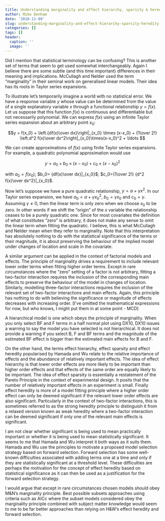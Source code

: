 ```yaml
---
title: Understanding marginality and effect hierarchy, sparsity & heredity
author: Mike Denham
date: '2018-11-09'
slug: understanding-marginality-and-effect-hierarchy-sparsity-heredity
categories: []
tags: []
header:
  caption: ''
  image: ''
---
```


Did I mention that statistical terminology can be confusing?  This is another set of terms that seem to get used somewhat interchangeably.  Again I believe there are some subtle (and this time important) differences in their meaning and implications.
McCullagh and Nelder used the term “marginality” in their seminal work on generalised linear models.  Their idea has its roots in Taylor series expansions.  
 
To illustrate let’s temporarily imagine a world with no statistical error.  We have a response variable $y$ whose value can be determined from the value of a single explanatory variable $x$ through a functional relationship $y=f(x)$.  Let us suppose that this function $f(x)$ is continuous and differentiable but not necessarily polynomial.  We can express $f(x)$ using an infinite Taylor series expansion about an arbitrary point $x_0$:
 
$$y = f(x_0) +  \left.{df(x)\over dx}\right|_{x_0} \times (x-x_0) +  {1\over 2!} \left.d^2 f(x)\over dx^2\right|_{x_0}\times(x-x_0)^2 + \ldots $$
 
 
We can create approximations of $f(x)$ using finite Taylor series expansions.  For example, a quadratic polynomial approximation would use
 
$$y= a_0  + b_0 \times (x-x_0) + c_0 \times (x-x_0)^2$$
 
with $a_0=f(x_0 )$; $b_0= {df(x)\over dx}|_{x_0}$; $c_0={1\over 2!} {d^2 f(x)\over dx^2}|_{x_0}$.
 
Now let’s suppose we have a pure quadratic relationship, $y =\alpha +\gamma x^2$.  In our Taylor series expansion, we have $a_0  =\alpha +\gamma x_0^2$,  $b_0  =\gamma x_0$ and $c_0  =\gamma$.  Assuming $\gamma \ne 0$, then the linear term is only zero when we choose $x_0$ to be zero.  In other words if we shift the “origin” of the $x$ variable the relationship ceases to be a purely quadratic one.  Since for most covariates the definition of what constitutes "zero" is arbitrary, it does not make any sense to omit the linear term when fitting the quadratic.  I believe, this is what McCullagh and Nelder mean when they refer to marginality.  Note that this interpretation has absolutely nothing to do with the statistical significance of the terms or their magnitude, it is about preserving the behaviour of the implied model under changes of location and scale in the covariate.
 
A similar argument can be applied in the context of factorial models and effects.  The principle of marginality drives a requirement to include relevant lower order terms when fitting higher order terms.  Except in rare circumstances where the "zero" setting of a factor is not arbitrary, fitting a two-factor interaction requires the inclusion of the corresponding main effects to preserve the behaviour of the model in changes of location.  Similarly, modelling three-factor interactions requires the inclusion of the relevant set of two-factor interactions and main effects. Again, this principle has nothing to do with believing the significance or magnitude of effects decreases with increasing order. [I've omitted the mathematical expressions for now, but who knows, I might put them in at some point - MCD]
 
A hierarchical model is one which obeys the principle of marginality.  When you only select BF and F terms in a half normal plot using DX10, DX10 issues a warning to say the model you have selected is not hierarchical.  It does not provide a warning if you select B, F and BF terms and the magnitude of the estimated BF effect is bigger than the estimated main effects for B and F. 
 
On the other hand, the terms effect hierarchy, effect sparsity and effect heredity popularised by Hamada and Wu relate to the relative importance of effects and the abundance of relatively important effects.  The idea of effect hierarchy is that lower order effects are more likely to be important than higher order effects and that effects of the same order are equally likely to be important.  The idea of effect sparsity is essentially a restatement of the Pareto Principle in the context of experimental design. It posits that the number of relatively important effects in an experiment is small.  Finally effect heredity is more of a model fitting principle where a higher order effect can only be deemed significant if the relevant lower order effects are also significant.  Particularly in the context of two-factor interactions, this is sometimes referred to as the strong heredity principle to distinguish it from a relaxed version known as weak heredity where a two-factor interaction can be deemed significant if only one of the relevant main effects is significant.  
 
I am not clear whether significant is being used to mean practically important or whether it is being used to mean statistically significant. It seems to me that Hamada and Wu interpret it both ways as it suits them.  Hamada and Wu use the principles to motivate a proposed model selection strategy based on forward selection.  Forward selection has some well-known difficulties associated with adding terms one at a time and only if they are statistically significant at a threshold level.  These difficulties are perhaps the motivation for the concept of effect heredity based on statistical significance as it can then be used as a justification for the forward selection strategy.
 
I would argue that except in rare circumstances chosen models should obey M&N's marginality principle.  Best possible subsets approaches using criteria such as AICc where the subset models considered obey the marginality principle combined with subject matter knowledge would seem to me to be far better approaches than relying on H&W’s effect heredity and forward selection.